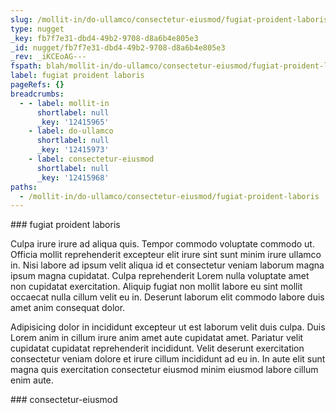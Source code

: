 ```yaml
---
slug: /mollit-in/do-ullamco/consectetur-eiusmod/fugiat-proident-laboris
type: nugget
_key: fb7f7e31-dbd4-49b2-9708-d8a6b4e805e3
_id: nugget/fb7f7e31-dbd4-49b2-9708-d8a6b4e805e3
_rev: _iKCEoAG---
fspath: blah/mollit-in/do-ullamco/consectetur-eiusmod/fugiat-proident-laboris.md
label: fugiat proident laboris
pageRefs: {}
breadcrumbs:
  - - label: mollit-in
      shortlabel: null
      _key: '12415965'
    - label: do-ullamco
      shortlabel: null
      _key: '12415973'
    - label: consectetur-eiusmod
      shortlabel: null
      _key: '12415968'
paths:
  - /mollit-in/do-ullamco/consectetur-eiusmod/fugiat-proident-laboris
---
```


<NuggetArea>
<Nugget slug="/mollit-in/do-ullamco/consectetur-eiusmod/fugiat-proident-laboris" type="nugget" _key="fb7f7e31-dbd4-49b2-9708-d8a6b4e805e3" _id="nugget/fb7f7e31-dbd4-49b2-9708-d8a6b4e805e3" _rev="_iKCEoAG---" fspath="blah/mollit-in/do-ullamco/consectetur-eiusmod/fugiat-proident-laboris.md" label="fugiat proident laboris" paths="/mollit-in/do-ullamco/consectetur-eiusmod/fugiat-proident-laboris">
<NuggetBody>
### fugiat proident laboris

Culpa irure irure ad aliqua quis. Tempor commodo voluptate commodo ut. Officia mollit reprehenderit excepteur elit irure sint sunt minim irure ullamco in. Nisi labore ad ipsum velit aliqua id et consectetur veniam laborum magna ipsum magna cupidatat. Culpa reprehenderit Lorem nulla voluptate amet non cupidatat exercitation. Aliquip fugiat non mollit labore eu sint mollit occaecat nulla cillum velit eu in. Deserunt laborum elit commodo labore duis amet anim consequat dolor.

Adipisicing dolor in incididunt excepteur ut est laborum velit duis culpa. Duis Lorem anim in cillum irure anim amet aute cupidatat amet. Pariatur velit cupidatat cupidatat reprehenderit incididunt. Velit deserunt exercitation consectetur veniam dolore et irure cillum incididunt ad eu in. In aute elit sunt magna quis exercitation consectetur eiusmod minim eiusmod labore cillum enim aute.

</NuggetBody>
<Breadcrumbs>
<Crumbs>
<Crumb _key="12415965" label="mollit-in" /><Crumb _key="12415973" label="do-ullamco" /><Crumb _key="12415968" label="consectetur-eiusmod" />
</Crumbs>
</Breadcrumbs>
</Nugget>

<NuggetsInbound>
</NuggetsInbound>
<NuggetsOutbound>
</NuggetsOutbound>
</NuggetArea>
<PassagesInbound>
<Passage direction="inbound" type="passage" _key="12415968" _id="passage/12415968" _rev="_iKCEoA----" label="consectetur-eiusmod" passage="consectetur-eiusmod" fspath="blah/mollit-in/do-ullamco/consectetur-eiusmod" paths="/mollit-in/do-ullamco/consectetur-eiusmod" slug="/mollit-in/do-ullamco/consectetur-eiusmod">
<NuggetBody>
### consectetur-eiusmod

</NuggetBody>
<Breadcrumbs>
<Crumbs>
<Crumb _key="12415965" label="mollit-in" /><Crumb _key="12415973" label="do-ullamco" />
</Crumbs>
</Breadcrumbs>
</Passage>

</PassagesInbound>
<PassagesOutbound>
</PassagesOutbound>